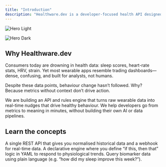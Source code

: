```yaml
---
title: "Introduction"
description: "Healthware.dev is a developer‑focused health API designed to make it easy to transform raw wearable data into real-time, personalised behavioural nudges."
---
```


<img
  className="block dark:hidden"
  src="/images/hero-light.png"
  alt="Hero Light"
/>

<img
  className="hidden dark:block"
  src="/images/hero-dark.png"
  alt="Hero Dark"
/>

## Why Healthware.dev

Consumers today are drowning in health data: sleep scores, heart-rate stats, HRV, strain. Yet most wearable apps resemble trading dashboards—dense, confusing, and built for analysts, not humans.

Despite these data points, behaviour change hasn’t followed. Why? Because metrics without context don’t drive action.

We are building an API and rules engine that turns raw wearable data into real-time nudges that drive healthy behaviour. We help developers go from metrics to meaning in minutes, without building their own AI or data pipelines.

## Learn the concepts

<CardGroup cols={2}>
  <Card title="Unified API" icon="webhook" color="#16A34A" href="https://mintlify.com/docs/quickstart">
    A single REST API that gives you normalised historical data and a webhook for real-time data.
  </Card>
  <Card title="Rules Engine" icon="code" iconType="solid" color="#16A34A" href="https://mintlify.com/docs/development">
    A declarative engine where you define “if this, then that” logic in YAML to respond to physiological trends.
  </Card>
  <Card title="Natural Query Language (NQL)" icon="language" iconType="regular" color="#16A34A">
    Query biomarker data using plain language (e.g. “how did my sleep improve this week?”).
  </Card>
</CardGroup>